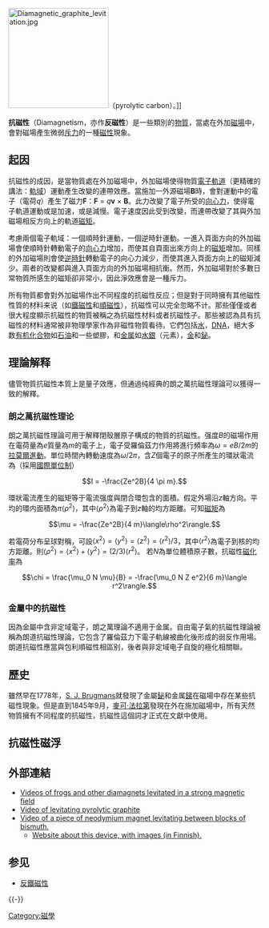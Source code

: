 {{NoteTA|G1=Physics}}
{{unreferenced|time=2014-08-27T23:43:26+00:00}}
[[File:Diamagnetic_graphite_levitation.jpg|200px]]（pyrolytic carbon）。]]

'''抗磁性'''（Diamagnetism，亦作'''反磁性'''）是一些類別的[[物質|物質]]，當處在外加[[磁場|磁場]]中，會對磁場產生微弱[[斥力|斥力]]的一種[[磁性|磁性]]現象。

== 起因 ==
抗磁性的成因，是當物質處在外加磁場中，外加磁場使得物質[[電子|電子]][[軌道|軌道]]（更精確的講法：[[軌域|軌域]]）運動產生改變的連帶效應。當施加一外源磁場'''B'''時，會對運動中的電子（電荷''q''）產生了磁力'''F'''：'''F''' = ''q'''''v''' × '''B'''。此力改變了電子所受的[[向心力|向心力]]，使得電子軌道運動或是加速，或是減慢。電子速度因此受到改變，而連帶改變了其與外加磁場相反方向上的軌道[[磁矩|磁矩]]。

考慮兩個電子軌域：一個順時針運動，一個逆時針運動。一進入頁面方向的外加磁場會使順時針轉動電子的[[向心力|向心力]]增加，而使其自頁面出來方向上的[[磁矩|磁矩]]增加。同樣的外加磁場則會使[[逆時針|逆時針]]轉動電子的向心力減少，而使其進入頁面方向上的磁矩減少。兩者的改變都與進入頁面方向的外加磁場相抗衡。然而，外加磁場對於多數日常物質所感生的磁矩卻非常小，因此淨效應會是一種斥力。

所有物質都會對外加磁場作出不同程度的抗磁性反应；但是對于同時擁有其他磁性性質的材料来说（如[[鐵磁性|鐵磁性]]和[[順磁性|順磁性]]），抗磁性可以完全忽略不计。那些僅僅或者很大程度顯示抗磁性的物質被稱之為抗磁性材料或者抗磁性子。那些被認為具有抗磁性的材料通常被非物理學家作為非磁性物質看待。它們包括[[水|水]]，[[DNA|DNA]]，絕大多数[[有机化合物|有机化合物]]如[[石油|石油]]和一些塑膠，和[[金属|金属]]如[[水銀|水銀]]（元素），[[金|金]]和[[鉍|鉍]]。

== 理論解释 ==
儘管物質抗磁性本質上是量子效應，但通過纯經典的朗之萬抗磁性理論可以獲得一致的解釋。

=== 朗之萬抗磁性理论 ===
朗之萬抗磁性理論可用于解釋閉殼層原子構成的物質的抗磁性。强度<math>B</math>的磁場作用在電荷量為<math>e</math>質量為<math>m</math>的電子上，電子受羅倫茲力作用將進行頻率為<math>\omega = e B / 2 m </math>的[[拉莫爾進動|拉莫爾進動]]。單位時間內轉動速度為<math>\omega / 2\pi</math>，含<math>Z</math>個電子的原子所產生的環狀電流為（採用[[國際單位制|國際單位制]]）

:<math> I = -\frac{Ze^2B}{4 \pi m}.</math>

環狀電流產生的磁矩等于電流强度與閉合環包含的面積。假定外場沿<math>z</math>軸方向。平均的環内面積為<math>\pi\langle\rho^2\rangle</math>，其中<math>\langle\rho^2\rangle</math>為電子到<math>z</math>軸的均方距離。可知[[磁矩|磁矩]]為

:<math> \mu = -\frac{Ze^2B}{4 m}\langle\rho^2\rangle.</math>

若電荷分布呈球對稱，可設<math>\langle x^2\rangle=\langle y^2\rangle=\langle z^2\rangle=\langle r^2\rangle/3</math>，其中<math>\langle r^2\rangle</math>為電子到核的均方距離。則<math>\langle\rho^2\rangle=\langle x^2\rangle+\langle y^2\rangle=(2/3)\langle r^2\rangle</math>。
若<math>N</math>為單位體積原子數，抗磁性[[磁化率|磁化率]]為

:<math>\chi = \frac{\mu_0 N \mu}{B} = -\frac{\mu_0 N Z e^2}{6 m}\langle r^2\rangle.</math>

=== 金屬中的抗磁性 ===

因為金屬中含非定域電子，朗之萬理論不適用于金属。自由電子氣的抗磁性理論被稱為朗道抗磁性理論，它包含了羅倫茲力下電子軌線被曲化後形成的弱反作用場。朗道抗磁性應當與包利順磁性相區别，後者與非定域电子自旋的極化相關聯。

== 歷史 ==
雖然早在1778年，[[S._J._Brugmans|S. J. Brugmans]]就發現了金屬[[鉍|鉍]]和金属[[銻|銻]]在磁場中存在某些抗磁性現象。但是直到1845年9月，[[法拉第|麥可‧法拉第]]發現在外在施加磁場中，所有天然物質擁有不同程度的抗磁性，抗磁性這個詞才正式在文獻中使用。

== 抗磁性磁浮 ==
{{main|磁懸浮#直接反磁懸浮}}

== 外部連結 ==
* [https://web.archive.org/web/20070529095825/http://www.hfml.science.ru.nl/froglev.html Videos of frogs and other diamagnets levitated in a strong magnetic field]
* [https://web.archive.org/web/20110928053906/http://www.grand-illusions.com/images/articles/toyshop/diamagnetic_levitation_2/diamagnetic_levitation_2.wmv Video of levitating pyrolytic graphite]
* [http://netti.nic.fi/~054028/images/LevitorMK1.0-1.mpg Video of a piece of neodymium magnet levitating between blocks of bismuth.] {{Wayback|url=http://netti.nic.fi/~054028/images/LevitorMK1.0-1.mpg |date=20120215152842 }}
** [http://netti.nic.fi/~054028/ Website about this device, with images (in Finnish).] {{Wayback|url=http://netti.nic.fi/~054028/ |date=20120215153050 }}

== 参见 ==
* [[反鐵磁性|反鐵磁性]]

{{-}}
{{磁狀態}}

{{Authority control}}
[[Category:磁學|Category:磁學]]